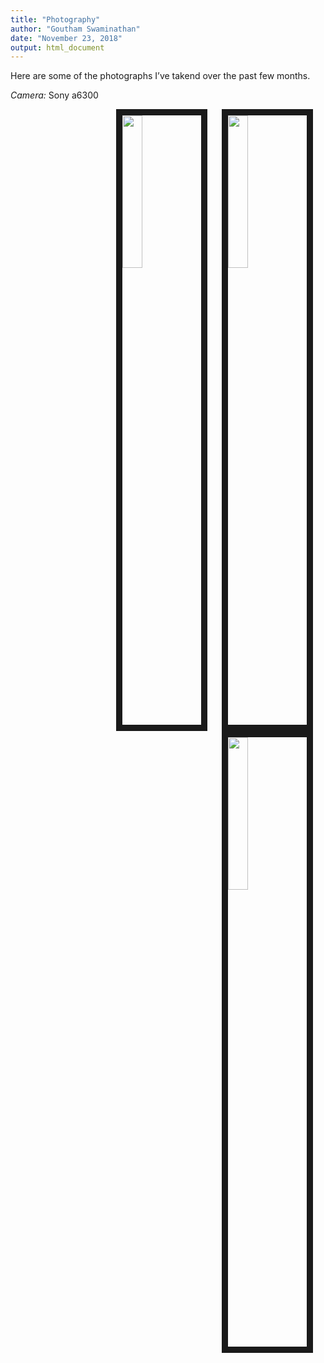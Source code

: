 ```yaml
---
title: "Photography"
author: "Goutham Swaminathan"
date: "November 23, 2018"
output: html_document
---
```


Here are some of the photographs I've takend over the past few months.

*Camera:* Sony a6300

<img src="images/me.jpg" style="width:25%; border:10px solid; margin-right: 20px" align="right">
<img src="images/me.jpg" style="width:25%; border:10px solid; margin-right: 20px" align="right">
<img src="images/me.jpg" style="width:25%; border:10px solid; margin-right: 20px" align="right">
